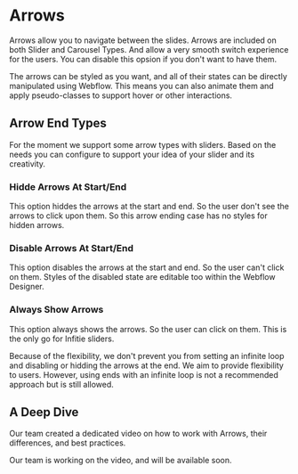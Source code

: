 
# Arrows
Arrows allow you to navigate between the slides. Arrows are included on both Slider and Carousel Types. And allow a very smooth switch experience for the users. You can disable this opsion if you don't want to have them.

The arrows can be styled as you want, and all of their states can be directly manipulated using Webflow. This means you can also animate them and apply pseudo-classes to support hover or other interactions.

## Arrow End Types
For the moment we support some arrow types with sliders. Based on the needs you can configure to support your idea of your slider and its creativity.

### Hidde Arrows At Start/End
This option hiddes the arrows at the start and end. So the user don't see the arrows to click upon them. So this arrow ending case has no styles for hidden arrows.

### Disable Arrows At Start/End
This option disables the arrows at the start and end. So the user can't click on them. Styles of the disabled state are editable too within the Webflow Designer.

### Always Show Arrows
This option always shows the arrows. So the user can click on them. This is the only go for Infitie sliders.

<Callout>
    Because of the flexibility, we don't prevent you from setting an infinite loop and disabling or hidding the arrows at the end. We aim to provide flexibility to users. However, using ends with an infinite loop is not a recommended approach but is still allowed.
</Callout>

## A Deep Dive
Our team created a dedicated video on how to work with Arrows, their differences, and best practices.

<YouTubeEmbed url="https://www.youtube.com/embed/sWRUzxINCoA?si=h-Cr9oGrFP317PQH" title="" />

<Callout type='info'>
    Our team is working on the video, and will be available soon.
</Callout>